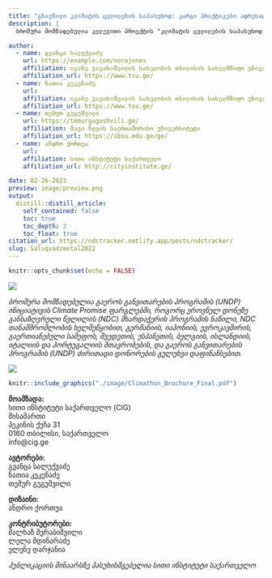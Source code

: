 ```yaml
---
title: "გზავნილი კლიმატის ცვლილების საპასუხოდ: კარგი პრაქტიკები ადრესატი მუნიციპალიტეტებისთვის"
description: |
  ბროშურა მომზადებულია კვლევითი პროექტის "კლიმატის ცვლილების საპასუხოდ: კვლევაზე დაფუძნებული პრაქტიკა ადგილობრივი ხელისუფლების საქმიანობისთვის" ფარგლებში

author:
  - name: გვანცა სალუქვაძე 
    url: https://example.com/norajones
    affiliation: ივანე ჯავახიშვილის სახელობის თბილისის სახელმწიფო უნივერსიტეტი
    affiliation_url: https://www.tsu.ge/
  - name: ნათია კეკენაძე 
    url: 
    affiliation: ივანე ჯავახიშვილის სახელობის თბილისის სახელმწიფო უნივერსიტეტი
    affiliation_url: https://www.tsu.ge/
  - name: თემურ გუგუშვილი 
    url: https://temurgugushvili.ge/
    affiliation: შავი ზღვის საერთაშორისო უნივერსიტეტი
    affiliation_url: https://ibsu.edu.ge/ge/
  - name: ანდრო ქორთუა 
    url: 
    affiliation: სითი ინსტიტუტი საქართველო
    affiliation_url: http://cityinstitute.ge/

date: 02-26-2023
preview: image/preview.png
output:
  distill::distill_article:
    self_contained: false
    toc: true
    toc_depth: 2
    toc_float: true
citation_url: https://ndctracker.netlify.app/posts/ndctracker/
slug: Saluqvadzeetal2022
---
```


```r
knitr::opts_chunk$set(echo = FALSE)


```


![](https://raw.githubusercontent.com/Temurgugu/ndcTracker/main/_posts/researchintouse/image/combine_images.png)

*ბროშურა მომზადებულია გაეროს განვითარების პროგრამის (UNDP) ინიციატივის Climate Promise ფარგლებში, როგორც ეროვნულ დონეზე განსაზღვრული წვლილის (NDC) მხარდაჭერის პროგრამის ნაწილი, NDC თანამშრომლობის ხელშეწყობით, გერმანიის, იაპონიის, ევროკავშირის, გაერთიანებული სამეფოს, შვედეთის, ესპანეთის, ბელგიის, ისლანდიის, იტალიის და პორტუგალიის მთავრობების, და გაეროს განვითარების პროგრამის (UNDP) ძირითადი დონორების გულუხვი დაფინანსებით.*



![](https://raw.githubusercontent.com/Temurgugu/ndcTracker/main/_posts/researchintouse/image/Horizontal_Jan2023.png)

```r
knitr::include_graphics("./image/Climathon_Brochure_Final.pdf")
```


**მოამზადა:**\
სითი ინსტიტუტი საქართველო (CIG)\
მისამართი\
პეკინის ქუჩა 31\
0160 თბილისი, საქართველო\
info@cig.ge\

**ავტორები:**\
გვანცა სალუქვაძე\
ნათია კეკენაძე\
თემურ გუგუშვილი\

**დიზაინი:**\
ანდრო ქორთუა\

**კონტრიბუტორები:**\
მალხაზ მერაბიშვილი\
ლელა მდინარაძე\
ელენე დარჯანია



*პუბლიკაციის შინაარსზე პასუხისმგებელია სითი ინსტიტუტი საქართველო*